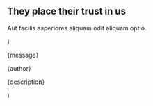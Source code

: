   <section py="8|12|16|24" {...props}>
    <div variant="container">
      <h2 variant="heading.h2" m="0" textAlign="center">
        They place their trust in us
      </h2>
      <p fontSize="xl|2xl" mt="2" textAlign="center">
        Aut facilis asperiores aliquam odit aliquam optio.
      </p>
      <Grid col="1|2" gap="8" mt="8">
        <Testimonial
          author="Luca Henderson"
          description="New York"
          message="Praesent sapien massa, convallis a pellentesque nec, egestas non
                nisi. Curabitur arcu erat, accumsan id imperdiet porttitor sem."
        />
        <Testimonial
          author="Jeffrey Boyer"
          description="San Francisco"
          message="Donec sollicitudin molestie malesuada. Curabitur non nulla sit amet nisl tempus convallis quis ac lectus. Lorem ipsum dolor sit amet."
        />
      </Grid>
    </div>
  </section>
)

  <div position="relative" bg="muted" rounded="lg" p="6" {...props}>
    <p m="0">{message}</p>
    <p m="0" mt="4" fontSize="xl" fontWeight="semibold">
      {author}
    </p>
    <p m="0" fontSize="md">
      {description}
    </p>
  </div>
)
